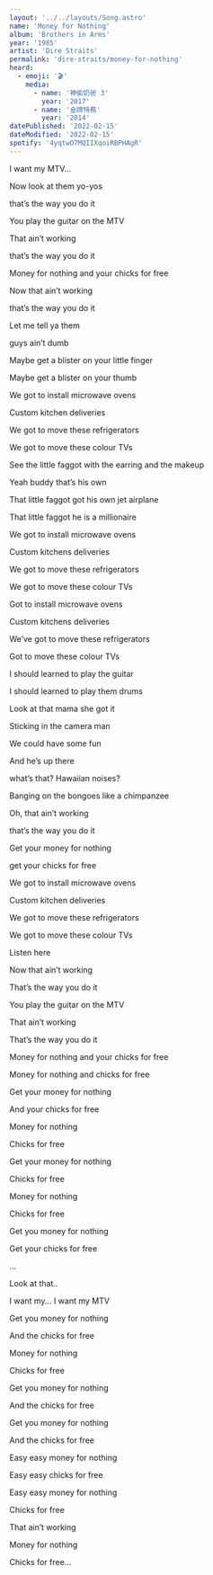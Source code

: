 ```yaml
---
layout: '../../layouts/Song.astro'
name: 'Money for Nothing'
album: 'Brothers in Arms'
year: '1985'
artist: 'Dire Straits'
permalink: 'dire-straits/money-for-nothing'
heard:
  - emoji: '🎬'
    media:
      - name: '神偷奶爸 3'
        year: '2017'
      - name: '金牌特務'
        year: '2014'
datePublished: '2022-02-15'
dateModified: '2022-02-15'
spotify: '4yqtwO7MQIIXqoiRBPHAgR'
---
```


<LyricSection>

I want my MTV...

</LyricSection>

<LyricSection>

Now look at them yo-yos

that&rsquo;s the way you do it

You play the guitar on the MTV

That ain&rsquo;t working

that&rsquo;s the way you do it

Money for nothing and your chicks for free

</LyricSection>

<LyricSection>

Now that ain&rsquo;t working

that&rsquo;s the way you do it

Let me tell ya them

guys ain&rsquo;t dumb

Maybe get a blister on your little finger

Maybe get a blister on your thumb

</LyricSection>

<LyricSection>

We got to install microwave ovens

Custom kitchen deliveries

We got to move these refrigerators

We got to move these colour TVs

</LyricSection>

<LyricSection>

See the little faggot with the earring and the makeup

Yeah buddy that&rsquo;s his own

That little faggot got his own jet airplane

That little faggot he is a millionaire

</LyricSection>

<LyricSection>

We got to install microwave ovens

Custom kitchens deliveries

We got to move these refrigerators

We got to move these colour TVs

</LyricSection>

<LyricSection>

Got to install microwave ovens

Custom kitchens deliveries

We&rsquo;ve got to move these refrigerators

Got to move these colour TVs

</LyricSection>

<LyricSection>

I should learned to play the guitar

I should learned to play them drums

Look at that mama she got it

Sticking in the camera man

We could have some fun

</LyricSection>

<LyricSection>

And he&rsquo;s up there

what&rsquo;s that? Hawaiian noises?

Banging on the bongoes like a chimpanzee

Oh, that ain&rsquo;t working

that&rsquo;s the way you do it

Get your money for nothing

get your chicks for free

</LyricSection>

<LyricSection>

We got to install microwave ovens

Custom kitchen deliveries

We got to move these refrigerators

We got to move these colour TVs

</LyricSection>

<LyricSection>

Listen here

Now that ain&rsquo;t working

That&rsquo;s the way you do it

You play the guitar on the MTV

That ain&rsquo;t working

That&rsquo;s the way you do it

Money for nothing and your chicks for free

</LyricSection>

<LyricSection>

Money for nothing and chicks for free

Get your money for nothing

And your chicks for free

Money for nothing

Chicks for free

Get your money for nothing

Chicks for free

</LyricSection>

<LyricSection>

Money for nothing

Chicks for free

Get you money for nothing

Get your chicks for free

...

</LyricSection>

<LyricSection>

Look at that..

I want my... I want my MTV

Get you money for nothing

And the chicks for free

Money for nothing

Chicks for free

Get you money for nothing

And the chicks for free

Get you money for nothing

And the chicks for free

</LyricSection>

<LyricSection>

Easy easy money for nothing

Easy easy chicks for free

Easy easy money for nothing

Chicks for free

</LyricSection>

<LyricSection>

That ain&rsquo;t working

</LyricSection>

<LyricSection>

Money for nothing

Chicks for free...

</LyricSection>
